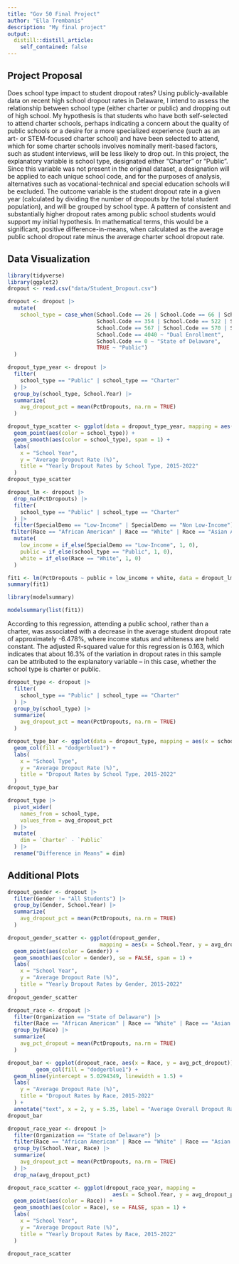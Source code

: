 ```yaml
---
title: "Gov 50 Final Project"
author: "Ella Trembanis"
description: "My final project"
output:
  distill::distill_article:
    self_contained: false
---
```




## Project Proposal

Does school type impact to student dropout rates? Using publicly-available data on recent high school dropout rates in Delaware, I intend to assess the relationship between school type (either charter or public) and dropping out of high school. My hypothesis is that students who have both self-selected to attend charter schools, perhaps indicating a concern about the quality of public schools or a desire for a more specialized experience (such as an art- or STEM-focused charter school) and have been selected to attend, which for some charter schools involves nominally merit-based factors, such as student interviews, will be less likely to drop out. In this project, the explanatory variable is school type, designated either "Charter" or "Public". Since this variable was not present in the original dataset, a designation will be applied to each unique school code, and for the purposes of analysis, alternatives such as vocational-technical and special education schools will be excluded. The outcome variable is the student dropout rate in a given year (calculated by dividing the number of dropouts by the total student population), and will be grouped by school type. A pattern of consistent and substantially higher dropout rates among public school students would support my initial hypothesis. In mathematical terms, this would be a significant, positive difference-in-means, when calculated as the average public school dropout rate minus the average charter school dropout rate.

## Data Visualization

```r
library(tidyverse)
library(ggplot2)
dropout <- read.csv("data/Student_Dropout.csv")
```

```r
dropout <- dropout |>
  mutate(
    school_type = case_when(School.Code == 26 | School.Code == 66 | School.Code == 80 | School.Code == 652 | School.Code == 770 ~ "Vocational-Technical",
                            School.Code == 354 | School.Code == 522 | School.Code == 537 | School.Code == 655 | School.Code == 689 ~ "Public (Alternative/SpecEd)",
                            School.Code == 567 | School.Code == 570 | School.Code == 574 | School.Code == 576 | School.Code == 578 | School.Code == 587 | School.Code == 4055 | School.Code == 4060 | School.Code == 4075 | School.Code == 4080 ~ "Charter",
                            School.Code == 4040 ~ "Dual Enrollment",
                            School.Code == 0 ~ "State of Delaware",
                            TRUE ~ "Public")
  )

dropout_type_year <- dropout |>
  filter(
    school_type == "Public" | school_type == "Charter"
  ) |>
  group_by(school_type, School.Year) |>
  summarize(
    avg_dropout_pct = mean(PctDropouts, na.rm = TRUE)
  )

dropout_type_scatter <- ggplot(data = dropout_type_year, mapping = aes(x = School.Year, y = avg_dropout_pct)) +
  geom_point(aes(color = school_type)) +
  geom_smooth(aes(color = school_type), span = 1) +
  labs(
    x = "School Year",
    y = "Average Dropout Rate (%)",
    title = "Yearly Dropout Rates by School Type, 2015-2022"
  )
dropout_type_scatter
```

```r
dropout_lm <- dropout |>
  drop_na(PctDropouts) |>
  filter(
    school_type == "Public" | school_type == "Charter"
  ) |>
  filter(SpecialDemo == "Low-Income" | SpecialDemo == "Non Low-Income") |>
 filter(Race == "African American" | Race == "White" | Race == "Asian American" | Race == "Hispanic/Latino" | Race == "Multi-Racial" | Race == "Native American") |>
  mutate(
    low_income = if_else(SpecialDemo == "Low-Income", 1, 0),
    public = if_else(school_type == "Public", 1, 0),
    white = if_else(Race == "White", 1, 0)
  )

fit1 <- lm(PctDropouts ~ public + low_income + white, data = dropout_lm)
summary(fit1)

library(modelsummary)

modelsummary(list(fit1))
```

According to this regression, attending a public school, rather than a charter, was associated with a decrease in the average student dropout rate of approximately -6.478%, where income status and whiteness are held constant. The adjusted R-squared value for this regression is 0.163, which indicates that about 16.3% of the variation in dropout rates in this sample can be attributed to the explanatory variable -- in this case, whether the school type is charter or public. 

```r
dropout_type <- dropout |>
  filter(
    school_type == "Public" | school_type == "Charter"
  ) |>
  group_by(school_type) |>
  summarize(
    avg_dropout_pct = mean(PctDropouts, na.rm = TRUE)
  )

dropout_type_bar <- ggplot(data = dropout_type, mapping = aes(x = school_type, y = avg_dropout_pct)) +
  geom_col(fill = "dodgerblue1") +
  labs(
    x = "School Type",
    y = "Average Dropout Rate (%)",
    title = "Dropout Rates by School Type, 2015-2022"
  )
dropout_type_bar
```

```r
dropout_type |>
  pivot_wider(
    names_from = school_type,
    values_from = avg_dropout_pct
  ) |>
  mutate(
    dim = `Charter` - `Public`
  ) |>
  rename("Difference in Means" = dim)
```

## Additional Plots

```r
dropout_gender <- dropout |>
  filter(Gender != "All Students") |>
  group_by(Gender, School.Year) |>
  summarize(
    avg_dropout_pct = mean(PctDropouts, na.rm = TRUE)
  )

dropout_gender_scatter <- ggplot(dropout_gender, 
                             mapping = aes(x = School.Year, y = avg_dropout_pct)) +
  geom_point(aes(color = Gender)) +
  geom_smooth(aes(color = Gender), se = FALSE, span = 1) +
  labs(
    x = "School Year",
    y = "Average Dropout Rate (%)",
    title = "Yearly Dropout Rates by Gender, 2015-2022"
  )
dropout_gender_scatter
```

```r
dropout_race <- dropout |>
  filter(Organization == "State of Delaware") |>
  filter(Race == "African American" | Race == "White" | Race == "Asian American" | Race == "Hispanic/Latino" | Race == "Multi-Racial" | Race == "Native American") |>
  group_by(Race) |>
  summarize(
    avg_pct_dropout = mean(PctDropouts, na.rm = TRUE)
  )

dropout_bar <- ggplot(dropout_race, aes(x = Race, y = avg_pct_dropout)) +
         geom_col(fill = "dodgerblue1") +
  geom_hline(yintercept = 5.0294349, linewidth = 1.5) +
  labs(
    y = "Average Dropout Rate (%)",
    title = "Dropout Rates by Race, 2015-2022"
  ) +
  annotate("text", x = 2, y = 5.35, label = "Average Overall Dropout Rate")
dropout_bar
```

```r
dropout_race_year <- dropout |>
  filter(Organization == "State of Delaware") |>
  filter(Race == "African American" | Race == "White" | Race == "Asian American" | Race == "Hispanic/Latino" | Race == "Multi-Racial" | Race == "Native American") |>
  group_by(School.Year, Race) |>
  summarize(
    avg_dropout_pct = mean(PctDropouts, na.rm = TRUE)
  ) |>
  drop_na(avg_dropout_pct)

dropout_race_scatter <- ggplot(dropout_race_year, mapping = 
                                 aes(x = School.Year, y = avg_dropout_pct)) +
  geom_point(aes(color = Race)) +
  geom_smooth(aes(color = Race), se = FALSE, span = 1) +
  labs(
    x = "School Year",
    y = "Average Dropout Rate (%)",
    title = "Yearly Dropout Rates by Race, 2015-2022"
  )

dropout_race_scatter
```
